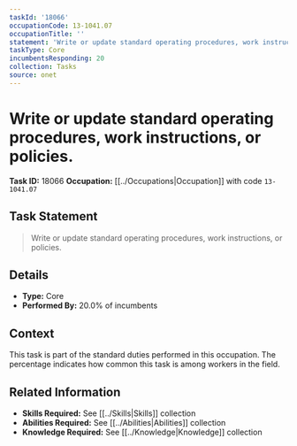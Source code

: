 ```yaml
---
taskId: '18066'
occupationCode: 13-1041.07
occupationTitle: ''
statement: 'Write or update standard operating procedures, work instructions, or policies.'
taskType: Core
incumbentsResponding: 20
collection: Tasks
source: onet
---
```

# Write or update standard operating procedures, work instructions, or policies.

**Task ID:** 18066
**Occupation:** [[../Occupations|Occupation]] with code `13-1041.07`

## Task Statement

> Write or update standard operating procedures, work instructions, or policies.

## Details

- **Type:** Core
- **Performed By:** 20.0% of incumbents

## Context

This task is part of the standard duties performed in this occupation. The percentage indicates how common this task is among workers in the field.

## Related Information

- **Skills Required:** See [[../Skills|Skills]] collection
- **Abilities Required:** See [[../Abilities|Abilities]] collection
- **Knowledge Required:** See [[../Knowledge|Knowledge]] collection
